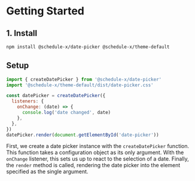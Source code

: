 # Getting Started

## 1. Install

```bash copy
npm install @schedule-x/date-picker @schedule-x/theme-default
```

## Setup

```js copy
import { createDatePicker } from '@schedule-x/date-picker'
import '@schedule-x/theme-default/dist/date-picker.css'

const datePicker = createDatePicker({
  listeners: {
    onChange: (date) => {
      console.log('date changed', date)
    },
  },
})
datePicker.render(document.getElementById('date-picker'))
```

First, we create a date picker instance with the `createDatePicker` function. This function takes a configuration
object as its only argument. With the `onChange` listener, this sets us up to react to the selection of a date.
Finally, the `render` method is called, rendering the date picker into the element specified as the single argument.
